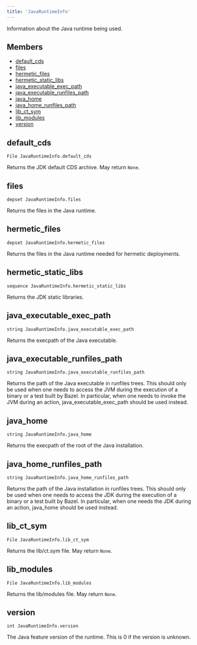 ```yaml
---
title: 'JavaRuntimeInfo'
---
```



Information about the Java runtime being used.

## Members

* [default\_cds](#default_cds)
* [files](#files)
* [hermetic\_files](#hermetic_files)
* [hermetic\_static\_libs](#hermetic_static_libs)
* [java\_executable\_exec\_path](#java_executable_exec_path)
* [java\_executable\_runfiles\_path](#java_executable_runfiles_path)
* [java\_home](#java_home)
* [java\_home\_runfiles\_path](#java_home_runfiles_path)
* [lib\_ct\_sym](#lib_ct_sym)
* [lib\_modules](#lib_modules)
* [version](#version)

## default\_cds

```
File JavaRuntimeInfo.default_cds
```

Returns the JDK default CDS archive.
May return `None`.

## files

```
depset JavaRuntimeInfo.files
```

Returns the files in the Java runtime.

## hermetic\_files

```
depset JavaRuntimeInfo.hermetic_files
```

Returns the files in the Java runtime needed for hermetic deployments.

## hermetic\_static\_libs

```
sequence JavaRuntimeInfo.hermetic_static_libs
```

Returns the JDK static libraries.

## java\_executable\_exec\_path

```
string JavaRuntimeInfo.java_executable_exec_path
```

Returns the execpath of the Java executable.

## java\_executable\_runfiles\_path

```
string JavaRuntimeInfo.java_executable_runfiles_path
```

Returns the path of the Java executable in runfiles trees. This should only be used when one needs to access the JVM during the execution of a binary or a test built by Bazel. In particular, when one needs to invoke the JVM during an action, java\_executable\_exec\_path should be used instead.

## java\_home

```
string JavaRuntimeInfo.java_home
```

Returns the execpath of the root of the Java installation.

## java\_home\_runfiles\_path

```
string JavaRuntimeInfo.java_home_runfiles_path
```

Returns the path of the Java installation in runfiles trees. This should only be used when one needs to access the JDK during the execution of a binary or a test built by Bazel. In particular, when one needs the JDK during an action, java\_home should be used instead.

## lib\_ct\_sym

```
File JavaRuntimeInfo.lib_ct_sym
```

Returns the lib/ct.sym file.
May return `None`.

## lib\_modules

```
File JavaRuntimeInfo.lib_modules
```

Returns the lib/modules file.
May return `None`.

## version

```
int JavaRuntimeInfo.version
```

The Java feature version of the runtime. This is 0 if the version is unknown.